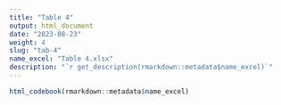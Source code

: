 ```yaml
---
title: "Table 4"
output: html_document
date: "2023-08-23"
weight: 4
slug: "tab-4"
name_excel: "Table 4.xlsx"
description: "`r get_description(rmarkdown::metadata$name_excel)`"
---
```


```r
html_codebook(rmarkdown::metadata$name_excel)
```
